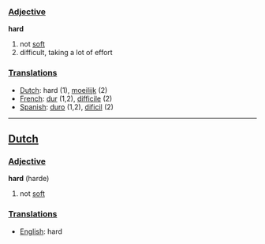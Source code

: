 ===[[Adjective]]===

'''hard'''

# not [[soft]]
# difficult, taking a lot of effort

===[[Translation]]s===
*[[Dutch]]: hard (1), [[moeilijk]] (2)
*[[French]]: [[dur]] (1,2), [[difficile]] (2)
*[[Spanish]]: [[duro]] (1,2), [[dificil]] (2)

----

==[[Dutch]]==

===[[Adjective]]===

'''hard''' (harde)

# not [[soft]]

===[[Translation]]s===
*[[English]]: hard